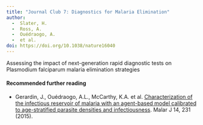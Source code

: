 ```yaml
---
title: "Journal Club 7: Diagnostics for Malaria Elimination"
author: 
  -  Slater, H. 
  -  Ross, A. 
  -  Ouédraogo, A. 
  -  et al.
doi: https://doi.org/10.1038/nature16040
---
```


Assessing the impact of next-generation rapid diagnostic tests on Plasmodium falciparum malaria elimination strategies

#### Recommended further reading

-   Gerardin, J., Ouédraogo, A.L., McCarthy, K.A. et al. [Characterization of the infectious reservoir of malaria with an agent-based model calibrated to age-stratified parasite densities and infectiousness](https://doi.org/10.1186/s12936-015-0751-y). Malar J 14, 231 (2015).